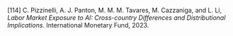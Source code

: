 \[114\]	C. Pizzinelli, A. J. Panton, M. M. M. Tavares, M. Cazzaniga, and L. Li, *Labor Market Exposure to AI: Cross-country Differences and Distributional Implications*. International Monetary Fund, 2023\.